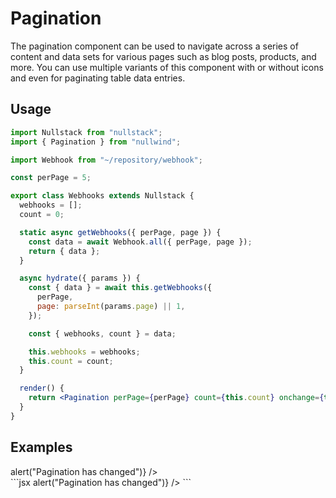 

<Meta
  title="Pagination"
  description="The pagination component can be used to navigate across a series of content and data sets for various pages such as blog posts, products, and more. You can use multiple variants of this component with or without icons and even for paginating table data entries."
/>

# Pagination

The pagination component can be used to navigate across a series of content and data sets for various pages such as blog posts, products, and more. You can use multiple variants of this component with or without icons and even for paginating table data entries.

## Usage

```jsx
import Nullstack from "nullstack";
import { Pagination } from "nullwind";

import Webhook from "~/repository/webhook";

const perPage = 5;

export class Webhooks extends Nullstack {
  webhooks = [];
  count = 0;

  static async getWebhooks({ perPage, page }) {
    const data = await Webhook.all({ perPage, page });
    return { data };
  }

  async hydrate({ params }) {
    const { data } = await this.getWebhooks({
      perPage,
      page: parseInt(params.page) || 1,
    });

    const { webhooks, count } = data;

    this.webhooks = webhooks;
    this.count = count;
  }

  render() {
    return <Pagination perPage={perPage} count={this.count} onchange={this.hydrate} />;
  }
}
```

## Examples

<Playground title="Default">
  <Playground.Preview>
    <div class="flex justify-center items-center">
      <Pagination count={50} perPage={10} onchange={() => alert("Pagination has changed")} />
    </div>
  </Playground.Preview>
  <Playground.Code>
    ```jsx
    <Pagination count={50} perPage={10} onchange={() => alert("Pagination has changed")} />
    ```
  </Playground.Code>
</Playground>

